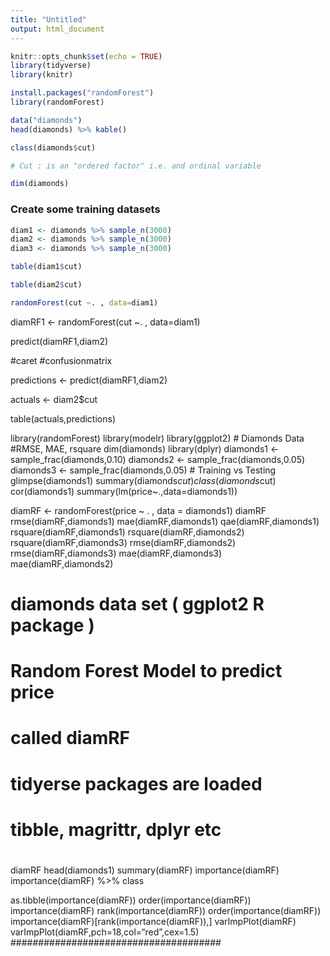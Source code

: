 ```yaml
---
title: "Untitled"
output: html_document
---
```


```r
knitr::opts_chunk$set(echo = TRUE)
library(tidyverse)
library(knitr)
```

```r
install.packages("randomForest")
library(randomForest)
```

```r


data("diamonds")
head(diamonds) %>% kable()
```


```r
class(diamonds$cut)

# Cut : is an "ordered factor" i.e. and ordinal variable
```
```r
dim(diamonds)
```
### Create some training datasets

```r
diam1 <- diamonds %>% sample_n(3000)
diam2 <- diamonds %>% sample_n(3000)
diam3 <- diamonds %>% sample_n(3000)
```

```r
table(diam1$cut)
```

```r
table(diam2$cut)
```

```r
randomForest(cut ~. , data=diam1)
```


diamRF1 <- randomForest(cut ~. , data=diam1)

predict(diamRF1,diam2)

#caret
#confusionmatrix

predictions <- predict(diamRF1,diam2)

actuals <- diam2$cut

table(actuals,predictions)


library(randomForest)
library(modelr)
library(ggplot2) # Diamonds Data
#RMSE, MAE, rsquare
dim(diamonds)
library(dplyr)
diamonds1 <- sample_frac(diamonds,0.10)
diamonds2 <- sample_frac(diamonds,0.05)
diamonds3 <- sample_frac(diamonds,0.05)
# Training vs Testing
glimpse(diamonds1)
summary(diamonds$cut)
class(diamonds$cut)
cor(diamonds1)
summary(lm(price~.,data=diamonds1))

####################################################

diamRF <- randomForest(price ~ . , data = diamonds1)
diamRF
rmse(diamRF,diamonds1)
mae(diamRF,diamonds1)
qae(diamRF,diamonds1)
rsquare(diamRF,diamonds1)
rsquare(diamRF,diamonds2)
rsquare(diamRF,diamonds3)
rmse(diamRF,diamonds2)
rmse(diamRF,diamonds3)
mae(diamRF,diamonds3)
mae(diamRF,diamonds2)

# diamonds data set ( ggplot2 R package )
# Random Forest Model to predict price
# called diamRF
# 
# tidyerse packages are loaded
# tibble, magrittr, dplyr etc
#
#

diamRF
head(diamonds1)
summary(diamRF)
importance(diamRF)
importance(diamRF) %>% class

as.tibble(importance(diamRF))
order(importance(diamRF))
importance(diamRF)
rank(importance(diamRF))
order(importance(diamRF))
importance(diamRF)[rank(importance(diamRF)),]
varImpPlot(diamRF)
varImpPlot(diamRF,pch=18,col="red",cex=1.5)
######################################

